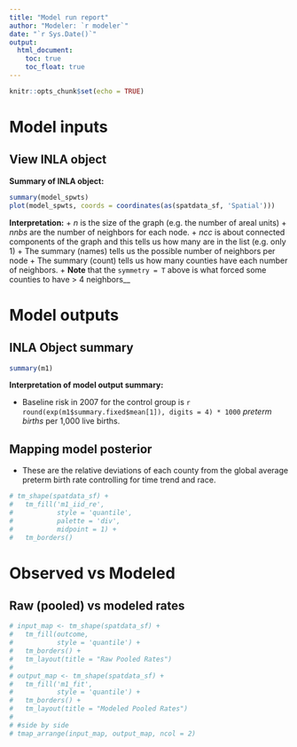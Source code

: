 ```yaml
---
title: "Model run report"
author: "Modeler: `r modeler`"
date: "`r Sys.Date()`"
output: 
  html_document:
    toc: true
    toc_float: true
---
```


```r
knitr::opts_chunk$set(echo = TRUE)
```

# Model inputs

## View INLA object
**Summary of INLA object:**

```r
summary(model_spwts)
plot(model_spwts, coords = coordinates(as(spatdata_sf, 'Spatial')))
```

**Interpretation:**
+ *n* is the size of the graph (e.g. the number of areal units)
+ *nnbs* are the number of neighbors for each node.
+ *ncc* is about connected components of the graph and this tells us how many are in the list (e.g. only 1)
+ The summary (names) tells us the possible number of neighbors per node
+ The summary (count) tells us how many counties have each number of neighbors.
+ **Note** that the `symmetry = T` above is what forced some counties to have > 4 neighbors__

# Model outputs

## INLA Object summary

```r
summary(m1)
```

**Interpretation of model output summary:**

+ Baseline risk in 2007 for the control group is `r round(exp(m1$summary.fixed$mean[1]), digits = 4) * 1000` *preterm births* per 1,000 live births.

## Mapping model posterior

+ These are the relative deviations of each county from the global average preterm birth rate controlling for time trend and race.

```r
# tm_shape(spatdata_sf) +
#   tm_fill('m1_iid_re',
#           style = 'quantile',
#           palette = 'div',
#           midpoint = 1) +
#   tm_borders()
```



# Observed vs Modeled 

## Raw (pooled) vs modeled rates
```r
# input_map <- tm_shape(spatdata_sf) +
#   tm_fill(outcome,
#           style = 'quantile') +
#   tm_borders() +
#   tm_layout(title = "Raw Pooled Rates")
# 
# output_map <- tm_shape(spatdata_sf) +
#   tm_fill('m1_fit',
#           style = 'quantile') +
#   tm_borders() +
#   tm_layout(title = "Modeled Pooled Rates")
# 
# #side by side
# tmap_arrange(input_map, output_map, ncol = 2)


```


